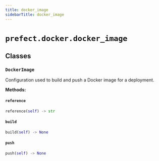 ```yaml
---
title: docker_image
sidebarTitle: docker_image
---
```


# `prefect.docker.docker_image`

## Classes

### `DockerImage` <sup><a href="https://github.com/PrefectHQ/prefect/blob/main/src/prefect/docker/docker_image.py#L19" target="_blank"><Icon icon="github" size="14" /></a></sup>


Configuration used to build and push a Docker image for a deployment.


**Methods:**

#### `reference` <sup><a href="https://github.com/PrefectHQ/prefect/blob/main/src/prefect/docker/docker_image.py#L61" target="_blank"><Icon icon="github" size="14" /></a></sup>

```python
reference(self) -> str
```

#### `build` <sup><a href="https://github.com/PrefectHQ/prefect/blob/main/src/prefect/docker/docker_image.py#L64" target="_blank"><Icon icon="github" size="14" /></a></sup>

```python
build(self) -> None
```

#### `push` <sup><a href="https://github.com/PrefectHQ/prefect/blob/main/src/prefect/docker/docker_image.py#L79" target="_blank"><Icon icon="github" size="14" /></a></sup>

```python
push(self) -> None
```

